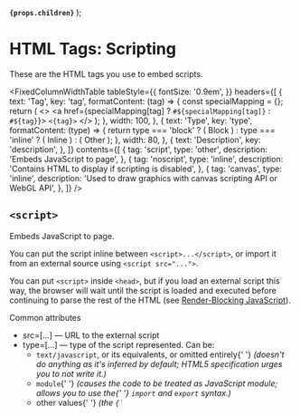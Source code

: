 
  <strong>
    <code>{props.children}</code>
  </strong>
);

<MetadataConfigurer title="HTML Tags: Scripting" dateCreated="2021-01-30" />

# HTML Tags: Scripting

These are the HTML tags you use to embed scripts.

<FixedColumnWidthTable
  tableStyle={{
    fontSize: '0.9em',
  }}
  headers={[
    {
      text: 'Tag',
      key: 'tag',
      formatContent: (tag) => {
        const specialMapping = {};
        return (
          <>
            <a href={specialMapping[tag] ? `#${specialMapping[tag]}` : `#${tag}`}>
              <code>&lt;{tag}&gt;</code>
            </a>
          </>
        );
      },
      width: 100,
    },
    {
      text: 'Type',
      key: 'type',
      formatContent: (type) => {
        return type === 'block' ? (
          <Badge color="red">Block</Badge>
        ) : type === 'inline' ? (
          <Badge color="blue">Inline</Badge>
        ) : (
          <Badge color="gray">Other</Badge>
        );
      },
      width: 80,
    },
    {
      text: 'Description',
      key: 'description',
    },
  ]}
  contents={[
    {
      tag: 'script',
      type: 'other',
      description: 'Embeds JavaScript to page',
    },
    {
      tag: 'noscript',
      type: 'inline',
      description: 'Contains HTML to display if scripting is disabled',
    },
    {
      tag: 'canvas',
      type: 'inline',
      description: 'Used to draw graphics with canvas scripting API or WebGL API',
    },
  ]}
/>

## `<script>`

Embeds JavaScript to page.

You can put the script inline between `<script>...</script>`, or import it from an external source using `<script src="...">`.

You can put `<script>` inside `<head>`, but if you load an external script this way,
the browser will wait until the script is loaded and executed before continuing to parse the rest of the HTML
(see <a href="https://web.dev/render-blocking-resources/">Render-Blocking JavaScript</a>).

<Badge color="blue">Common attributes</Badge>
<ul>
  <li>
    <Attribute>src=[...]</Attribute> &mdash; URL to the external script
  </li>
  <li>
    <Attribute>type=[...]</Attribute> &mdash; type of the script represented. Can be:
    <ul>
      <li>
        <code>text/javascript</code>, or its equivalents, or omitted entirely{' '}
        <i>
          (doesn't do anything as it's inferred by default; HTML5 specification urges you to not
          write it.)
        </i>
      </li>
      <li>
        <code>module</code>{' '}
        <i>
          (causes the code to be treated as JavaScript module; allows you to use the{' '}
          <code>import</code> and <code>export</code> syntax.)
        </i>
      </li>
      <li>
        other values{' '}
        <i>
          (the <code>{`<script>`}</code> content will be treated as a data block, which will not be
          processed by the browser.)
        </i>
      </li>
    </ul>
  </li>
  <li>
    <Attribute>nomodule</Attribute> &mdash; indicates that the script should not be executed in
    browsers that support JavaScript module (can be used to serve fallback scripts in older
    browsers).
  </li>
</ul>

<Badge color="blue">Attributes related to loading</Badge>
<ul>
  <li>
    <Attribute>async=[...]</Attribute> &mdash; fetch the script in parallel to parsing
    (asynchronously), and execute it as soon as it is available.
  </li>
  <li>
    <Attribute>defer=[...]</Attribute> &mdash; fetch the script in parallel to parsing
    (asynchronously), and execute it in order of appearance when the document has finished parsing
    (this will block <code>DOMContentLoaded</code> event until the deferred script has finished
    executing)
  </li>
</ul>

<Badge color="blue">Attributes related to security</Badge>
<ul>
  <li>
    <Attribute>integrity=[...]</Attribute> &mdash; hash of resource to make sure it hasn't been
    tampered
  </li>
  <li>
    <Attribute>nonce=[...]</Attribute> &mdash; Nonce for <code>script-src</code>{' '}
    <a href="https://developer.mozilla.org/en-US/docs/Web/HTTP/Headers/Content-Security-Policy/script-src">
      CSP
    </a>
  </li>
  <li>
    <Attribute>crossorigin=[...]</Attribute> &mdash;{' '}
    <a href="/web/html/html-attributes-recurring#crossorigin">read here</a>
  </li>
  <li>
    <Attribute>referrerpolicy=[...]</Attribute> &mdash;{' '}
    <a href="/web/html/html-attributes-recurring#referrerpolicy">read here</a>
  </li>
</ul>

```html
<!-- Inline script -->
<script>
  alert('Hello World!');
</script>

<!-- Loading external script -->
<script src="script.js"></script>
```

## `<noscript>`

HTML to display if scripting is disabled.

```html
<p>Try disabling JavaScript on your browser:</p>
<noscript>
  Your browser does not support JavaScript!
</noscript>
```

<LightBox label="Preview">
  <p style={{ marginBottom: 0 }}>Try disabling JavaScript on your browser:</p>
  <noscript>Your browser does not support JavaScript!</noscript>
</LightBox>

## `<canvas>`

Used to draw graphics with <a href="https://developer.mozilla.org/en-US/docs/Web/API/Canvas_API">canvas scripting API</a> or <a href="https://developer.mozilla.org/en-US/docs/Web/API/WebGL_API">WebGL API</a>.

<Badge color="blue">Possible attributes</Badge>
<ul>
  <li>
    <Attribute>height=[...]</Attribute> &mdash; height of canvas
  </li>
  <li>
    <Attribute>width=[...]</Attribute> &mdash; width of canvas
  </li>
</ul>

```html
<canvas width="300" height="300">
  An alternative text describing what your canvas displays.
</canvas>

<script>
  const canvas = document.querySelector('canvas');
  const ctx = canvas.getContext('2d');
  ctx.fillStyle = 'green';
  ctx.fillRect(10, 10, 100, 100);
</script>
```

## References

<References
  references={[
    {
      text: 'HTML elements reference (MDN)',
      link: `https://developer.mozilla.org/en-US/docs/Web/HTML/Element`,
    },
    {
      text: 'Eliminate Render-Blocking JavaScript with Async and Defer: Async vs Defer',
      link: `https://www.digitalocean.com/community/tutorials/html-defer-async`,
    },
  ]}
></References>
